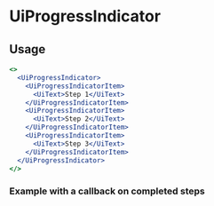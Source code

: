 


# UiProgressIndicator

<Metadata packageName='progress-indicator' packageJson={packageJson} description='Used to represent the progress in a multi step process' includeInformation />

## Usage

```jsx live scope={{UiProgressIndicator, UiProgressIndicatorItem, UiText}}
<>
  <UiProgressIndicator>
    <UiProgressIndicatorItem>
      <UiText>Step 1</UiText>
    </UiProgressIndicatorItem>
    <UiProgressIndicatorItem>
      <UiText>Step 2</UiText>
    </UiProgressIndicatorItem>
    <UiProgressIndicatorItem>
      <UiText>Step 3</UiText>
    </UiProgressIndicatorItem>
  </UiProgressIndicator>
</>
```

### Example with a callback on completed steps

<ProgressIndicatorExample />

